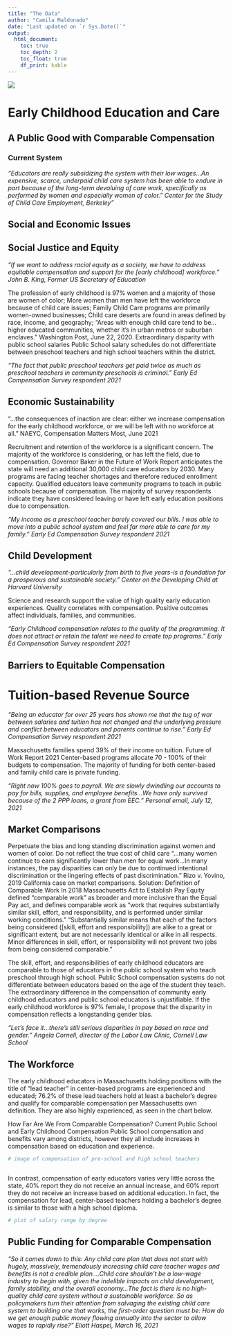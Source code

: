 ```yaml
---
title: "The Data"
author: "Camila Maldonado"
date: "Last updated on `r Sys.Date()`"
output: 
  html_document:
    toc: true
    toc_depth: 2
    toc_float: true
    df_print: kable
---
```


<!--
Comments in HTML are like this! 
-->

![](intro.png)




# Early Childhood Education and Care
## A Public Good with Comparable Compensation


### Current System

*“Educators are really subsidizing the system with their low wages...An expensive, scarce, underpaid child care system has been able to endure in part because of the long-term devaluing of care work, specifically as performed by women and especially women of color.” Center for the Study of Child Care Employment, Berkeley"*


## Social and Economic Issues


## Social Justice and Equity

*“If we want to address racial equity as a society, we have to address equitable compensation and support for the [early childhood] workforce.” John B. King, Former US Secretary of Education*

The profession of early childhood is 97% women and a majority of those are women of color;
More women than men have left the workforce because of child care issues; 
Family Child Care programs are primarily women-owned businesses; 
Child care deserts are found in areas defined by race, income, and geography;
“Areas with enough child care tend to be...higher educated communities, whether it’s in urban metros or suburban enclaves.” Washington Post, June 22, 2020.
Extraordinary disparity with public school salaries
Public School salary schedules do not differentiate between preschool teachers and high school teachers within the district.

*“The fact that public preschool teachers get paid twice as much as preschool teachers in community preschools is criminal.” Early Ed Compensation Survey respondent 2021*


## Economic Sustainability

“...the consequences of inaction are clear: either we increase compensation for the early childhood workforce, or we will be left with no workforce at all.” NAEYC, Compensation Matters Most, June 2021

Recruitment and retention of the workforce is a significant concern.
The majority of the workforce is considering, or has left the field, due to compensation.
Governor Baker in the Future of Work Report anticipates the state will need an additional 30,000 child care educators by 2030.
Many programs are facing teacher shortages and therefore reduced enrollment capacity.
Qualified educators leave community programs to teach in public schools because of compensation.
The majority of survey respondents indicate they have considered leaving or have left early education positions due to compensation.







*“My income as a preschool teacher barely covered our bills. I was able to move into a public school system and feel far more able to care for my family.” Early Ed Compensation Survey respondent 2021*


## Child Development

*“...child development-particularly from birth to five years-is a foundation for a prosperous and sustainable society.” Center on the Developing Child at Harvard University*

Science and research support the value of high quality early education experiences.
Quality correlates with compensation.
Positive outcomes affect individuals, families, and communities.

*“Early Childhood compensation relates to the quality of the programming. It does not attract or retain the talent we need to create top programs.” Early Ed Compensation Survey respondent 2021*


## Barriers to Equitable Compensation

# Tuition-based Revenue Source

*“Being an educator for over 25 years has shown me that the tug of war between salaries and tuition has not changed and the underlying pressure and conflict between educators and parents continue to rise.” Early Ed Compensation Survey respondent 2021*

Massachusetts families spend 39% of their income on tuition. Future of Work Report 2021
Center-based programs allocate 70 - 100% of their budgets to compensation.
The majority of funding for both center-based and family child care is private funding.

*“Right now 100% goes to payroll. We are slowly dwindling our accounts to pay for bills, supplies, and employee benefits...We have only survived because of the 2 PPP loans, a grant from EEC.” Personal email, July 12, 2021*


## Market Comparisons

Perpetuate the bias and long standing discrimination against women and women of color. 
Do not reflect the true cost of child care
“...many women continue to earn significantly lower than men for equal work...In many instances, the pay disparities can only be due to continued intentional discrimination or the lingering effects of past discrimination.” Rizo v. Yovino, 2019 California case on market comparisons. 
Solution: Definition of Comparable Work
In 2018 Massachusetts Act to Establish Pay Equity defined “comparable work” as broader and more inclusive than the Equal Pay act, and defines comparable work as “work that requires substantially similar skill, effort, and responsibility, and is performed under similar working conditions.” “Substantially similar means that each of the factors being considered ([skill, effort and responsibility]) are alike to a great or significant extent, but are not necessarily identical or alike in all respects. Minor differences in skill, effort, or responsibility will not prevent two jobs from being considered comparable.”

The skill, effort, and responsibilities of early childhood educators are comparable to those of educators in the public school system who teach preschool through high school. Public School compensation systems do not differentiate between educators based on the age of the student they teach. The extraordinary difference in the compensation of community early childhood educators and public school educators is unjustifiable. If the early childhood workforce is 97% female, I propose that the disparity in compensation reflects a longstanding gender bias.

*“Let’s face it...there’s still serious disparities in pay based on race and gender.” Angela Cornell, director of the Labor Law Clinic, Cornell Law School*



## The Workforce

The early childhood educators in Massachusetts holding positions with the title of “lead teacher” in center-based programs are experienced and educated; 76.2% of these lead teachers hold at least a bachelor’s degree and qualify for comparable compensation per Massachusetts own definition. They are also highly experienced, as seen in the chart below.






How Far Are We From Comparable Compensation?
Current Public School and Early Childhood Compensation
Public School compensation and benefits vary among districts, however they all include increases in compensation based on education and experience. 


```r
# image of compensation of pre-school and high school teachers 



```


In contrast, compensation of early educators varies very little across the state, 40% report they do not receive an annual increase, and 60% report they do not receive an increase based on additional education. In fact, the compensation for lead, center-based teachers holding a bachelor’s degree is similar to those with a high school diploma.



```r
# plot of salary range by degree 


```





## Public Funding for Comparable Compensation


*“So it comes down to this: Any child care plan that does not start with hugely, massively, tremendously increasing child care teacher wages and benefits is not a credible plan….Child care shouldn’t be a low-wage industry to begin with, given the indelible impacts on child development, family stability, and the overall economy...The fact is there is no high-quality child care system without a sustainable workforce.
So as policymakers turn their attention from salvaging the existing child care system to building one that works, the first-order question must be: How do we get enough public money flowing annually into the sector to allow wages to rapidly rise?” Eliott Haspel, March 16, 2021*

